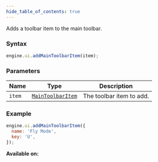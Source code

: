 ```yaml
---
hide_table_of_contents: true
---
```



Adds a toolbar item to the main toolbar.

### Syntax

```js
engine.ui.addMainToolbarItem(item);
```

### Parameters

| Name   | Type                                            | Description              |
| ------ | ----------------------------------------------- | ------------------------ |
| `item` | [`MainToolbarItem`](/sdk/types/MainToolbarItem) | The toolbar item to add. |

### Example

```js
engine.ui.addMainToolbarItem({
  name: 'Fly Mode',
  key: 'U',
});
```

**Available on:** <ClientTag />
